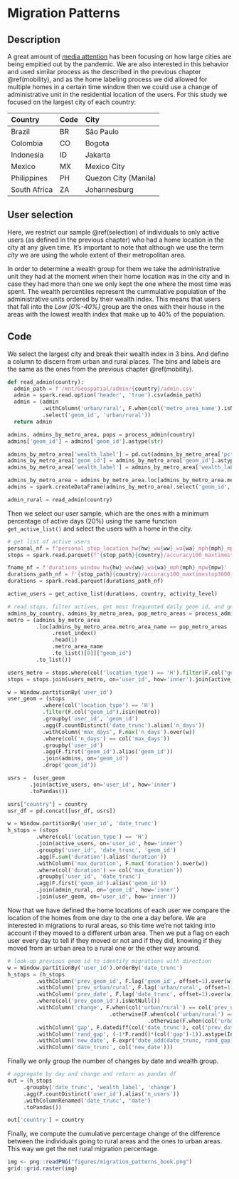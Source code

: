 # Migration Patterns {#migration}

## Description
A great amount of [media attention](https://www.nytimes.com/2021/05/12/opinion/New-York-San-Francisco-after-covid.html) has
been focusing on how large cities are being empitied out by the pandemic.
We are also interested in this behavior and used similar process as the described in the previous chapter \@ref(mobility),
and as the home labeling process we did allowed for multiple homes in a certain time window then we could
use a change of administrative unit in the residential location of the users. For this study we focused on the largest
city of each country:

| Country | Code | City |
|:--------|:-----|:-----|
|Brazil|BR|São Paulo|
|Colombia|CO|Bogota|
|Indonesia|ID|Jakarta|
|Mexico|MX|Mexico City|
|Philippines|PH|Quezon City (Manila)|
|South Africa|ZA|Johannesburg|

## User selection

Here, we restrict our sample \@ref(selection) of individuals to only active users (as defined in the previous chapter) who had a home location in the city at any given time. It's important to note that although we use the term _city_ we are using the whole extent of their metropolitan
area.

In order to determine a wealth group for them we take the administrative unit they had at the moment when their home
location was in the city and in case they had more than one we only kept the one where the most time was spent.
The wealth percentiles represent the cummulative population of the administrative units ordered by their wealth index.
This means that users that fall into the *Low \[0\%-40\%\]* group are the ones with their house in the areas with the
lowest wealth index that make up to $40\%$ of the population.

## Code

We select the largest city and break their wealth index in 3 bins. And define a column to discern from urban and rural places.
The bins and labels are the same as the ones from the previous chapter \@ref(mobility).

```python
def read_admin(country):
  admin_path = f'/mnt/Geospatial/admin/{country}/admin.csv'
  admin = spark.read.option('header', 'true').csv(admin_path)
  admin = (admin
           .withColumn('urban/rural', F.when(col('metro_area_name').isNull(), lit('rural')).otherwise(lit('urban')))
           .select('geom_id', 'urban/rural'))
  return admin

admins, admins_by_metro_area, pops = process_admin(country)
admins['geom_id'] = admins['geom_id'].astype(str)

admins_by_metro_area['wealth_label'] = pd.cut(admins_by_metro_area['pct_wealth'], bins_wealth, labels=labels_wealth)
admins_by_metro_area['geom_id'] = admins_by_metro_area['geom_id'].astype(str)
admins_by_metro_area['wealth_label'] = admins_by_metro_area['wealth_label'].astype(str)

admins_by_metro_area = admins_by_metro_area.loc[admins_by_metro_area.metro_area_name == pops.reset_index().metro_area_name[0]]
admins = spark.createDataFrame(admins_by_metro_area).select('geom_id', 'wealth_label')

admin_rural = read_admin(country)
```

Then we select our user sample, which are the ones with a minimum percentage of active days ($20\%$) using the same function
```get_active_list()``` and select the users with a home in the city.

```python
# get list of active users
personal_nf = f"personal_stop_location_hw{hw}_ww{ww}_wa{wa}_mph{mph}_mpw{mpw}"
stops = spark.read.parquet(f"{stop_path}{country}/accuracy100_maxtimestop3600_staytime300_radius50_dbscanradius50/date{data_date}/" + personal_nf)

fname_nf = f'durations_window_hw{hw}_ww{ww}_wa{wa}_mph{mph}_mpw{mpw}'
durations_path_nf = f'{stop_path}{country}/accuracy100_maxtimestop3600_staytime300_radius50_dbscanradius50/date{data_date}/' + fname_nf
durations = spark.read.parquet(durations_path_nf)

active_users = get_active_list(durations, country, activity_level)

# read stops, filter actives, get most frequented daily geom id, and get rural/urban info
admins_by_country, admins_by_metro_area, pop_metro_areas = process_admin(country)
metro = (admins_by_metro_area
         .loc[admins_by_metro_area.metro_area_name == pop_metro_areas
              .reset_index()
              .head(1)
              .metro_area_name
              .to_list()[0]]["geom_id"]
         .to_list())

users_metro = stops.where(col('location_type') == 'H').filter(F.col("geom_id").isin(metro)).select('user_id').distinct()
stops = stops.join(users_metro, on='user_id', how='inner').join(active_users, on='user_id', how='inner')

w = Window.partitionBy('user_id')
user_geom = (stops
           .where(col('location_type') == 'H')
           .filter(F.col("geom_id").isin(metro))
           .groupby('user_id', 'geom_id')
           .agg(F.countDistinct('date_trunc').alias('n_days'))
           .withColumn('max_days', F.max('n_days').over(w))
           .where(col('n_days') == col('max_days'))
           .groupby('user_id')
           .agg(F.first('geom_id').alias('geom_id'))
           .join(admins, on='geom_id')
           .drop('geom_id'))

usrs =  (user_geom
       .join(active_users, on='user_id', how='inner')
       .toPandas())

usrs["country"] = country
usr_df = pd.concat([usr_df, usrs])

w = Window.partitionBy('user_id', 'date_trunc')
h_stops = (stops
         .where(col('location_type') == 'H')
         .join(active_users, on='user_id', how='inner')
         .groupby('user_id', 'date_trunc', 'geom_id')
         .agg(F.sum('duration').alias('duration'))
         .withColumn('max_duration', F.max('duration').over(w))
         .where(col('duration') == col('max_duration'))
         .groupby('user_id', 'date_trunc')
         .agg(F.first('geom_id').alias('geom_id'))
         .join(admin_rural, on='geom_id', how='inner')
         .join(user_geom, on='user_id', how='inner'))
```

Now that we have defined the home locations of each user we compare the location of the homes from one day
to the one a day before. We are interested in migrations to rural areas, so this time we're not taking into account
if they moved to a different urban area. Then we put a flag on each user every day to tell if they moved or not and if
they did, knowing if they moved from an urban area to a rural one or the other way around.

```python
# look-up previous geom id to identify migrations with direction
w = Window.partitionBy('user_id').orderBy('date_trunc')
h_stops = (h_stops
         .withColumn('prev_geom_id', F.lag('geom_id', offset=1).over(w))
         .withColumn('prev_urban/rural', F.lag('urban/rural', offset=1).over(w))
         .withColumn('prev_date', F.lag('date_trunc', offset=1).over(w))
         .where(col('prev_geom_id').isNotNull())
         .withColumn('change', F.when(col('urban/rural') == col('prev_urban/rural'), 'no change')
                                .otherwise(F.when(col('urban/rural') == 'urban', 'rural to urban')
                                            .otherwise(F.when(col('urban/rural') == 'rural', 'urban to rural'))))
         .withColumn('gap', F.datediff(col('date_trunc'), col('prev_date')))
         .withColumn('rand_gap', (-1*F.rand()*(col('gap')-1)).astype(IntegerType()))
         .withColumn('new_date', F.expr("date_add(date_trunc, rand_gap)"))
         .withColumn('date_trunc', col('new_date')))
```

Finally we only group the number of changes by date and wealth group.

```python
# aggregate by day and change and return as pandas df
out = (h_stops
     .groupby('date_trunc', 'wealth_label', 'change')
     .agg(F.countDistinct('user_id').alias('n_users'))
     .withColumnRenamed('date_trunc', 'date')
     .toPandas())

out['country'] = country
```

Finally, we compute the cumulative percentage change of the difference between the individuals going to rural areas and
the ones to urban areas. This way we get the net rural migration percentage.

```r
img <- png::readPNG("figures/migration_patterns_book.png")
grid::grid.raster(img)
```
